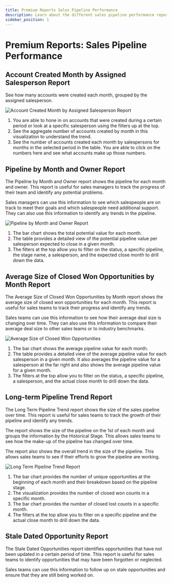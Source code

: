 ```yaml
---
title: Premium Reports Sales Pipeline Performance
description: Learn about the different sales pipeline performance reports available in the premium reports section.
sidebar_position: 1
---
```


# Premium Reports: Sales Pipeline Performance

## Account Created Month by Assigned Salesperson Report

See how many accounts were created each month, grouped by the assigned salesperson.

![Account Created Month by Assigned Salesperson Report](./img/premium-reports-img/account-created-by-salesperson.jpg)

1. You are able to hone in on accounts that were created during a certain period or look at a specific salesperson using the filters up at the top.
2. See the aggregate number of accounts created by month in this visualization to understand the trend.
3. See the number of accounts created each month by salespersons for months in the selected period in the table. You are able to click on the numbers here and see what accounts make up those numbers.

## Pipeline by Month and Owner Report

The Pipeline by Month and Owner report shows the pipeline for each month and owner. This report is useful for sales managers to track the progress of their team and identify any potential problems.

Sales managers can use this information to see which salespeople are on track to meet their goals and which salespeople need additional support. They can also use this information to identify any trends in the pipeline.

![Pipeline by Month and Owner Report](./img/premium-reports-img/pipeline-month-owner.jpg)

1. The bar chart shows the total potential value for each month.
2. The table provides a detailed view of the potential pipeline value per salesperson expected to close in a given month.
3. The filters at the top allow you to filter on the status, a specific pipeline, the stage name, a salesperson, and the expected close month to drill down the data.

## Average Size of Closed Won Opportunities by Month Report

The Average Size of Closed Won Opportunities by Month report shows the average size of closed won opportunities for each month. This report is useful for sales teams to track their progress and identify any trends.

Sales teams can use this information to see how their average deal size is changing over time. They can also use this information to compare their average deal size to other sales teams or to industry benchmarks.

![Average Size of Closed Won Opportunities](./img/premium-reports-img/average-closed-won.jpg)

1. The bar chart shows the average pipeline value for each month.
2. The table provides a detailed view of the average pipeline value for each salesperson in a given month. It also averages the pipeline value for a salesperson at the far right and also shows the average pipeline value for a given month.
3. The filters at the top allow you to filter on the status, a specific pipeline, a salesperson, and the actual close month to drill down the data.

## Long-term Pipeline Trend Report

The Long Term Pipeline Trend report shows the size of the sales pipeline over time. This report is useful for sales teams to track the growth of their pipeline and identify any trends.

The report shows the size of the pipeline on the 1st of each month and groups the information by the Historical Stage. This allows sales teams to see how the make-up of the pipeline has changed over time.

The report also shows the overall trend in the size of the pipeline. This allows sales teams to see if their efforts to grow the pipeline are working.

![Long Term Pipeline Trend Report](./img/premium-reports-img/long-term-pipeline.jpg)

1. The bar chart provides the number of unique opportunities at the beginning of each month and their breakdown based on the pipeline stage.
2. The visualization provides the number of closed won counts in a specific month.
3. The bar chart provides the number of closed lost counts in a specific month.
4. The filters at the top allow you to filter on a specific pipeline and the actual close month to drill down the data.

## Stale Dated Opportunity Report

The Stale Dated Opportunities report identifies opportunities that have not been updated in a certain period of time. This report is useful for sales teams to identify opportunities that may have been forgotten or neglected.

Sales teams can use this information to follow up on stale opportunities and ensure that they are still being worked on.